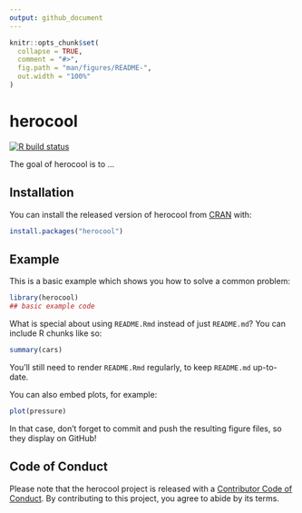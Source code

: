 ```yaml
---
output: github_document
---
```


<!-- README.md is generated from README.Rmd. Please edit that file -->

```r
knitr::opts_chunk$set(
  collapse = TRUE,
  comment = "#>",
  fig.path = "man/figures/README-",
  out.width = "100%"
)
```

# herocool

<!-- badges: start -->
[![R build status](https://github.com/ColinFay/punkapi/workflows/R-CMD-check/badge.svg)](https://github.com/ColinFay/punkapi/actions)
<!-- badges: end -->

The goal of herocool is to ...

## Installation

You can install the released version of herocool from [CRAN](https://CRAN.R-project.org) with:

``` r
install.packages("herocool")
```

## Example

This is a basic example which shows you how to solve a common problem:

```r
library(herocool)
## basic example code
```

What is special about using `README.Rmd` instead of just `README.md`? You can include R chunks like so:

```r
summary(cars)
```

You'll still need to render `README.Rmd` regularly, to keep `README.md` up-to-date.

You can also embed plots, for example:

```r
plot(pressure)
```

In that case, don't forget to commit and push the resulting figure files, so they display on GitHub!

## Code of Conduct

Please note that the herocool project is released with a [Contributor Code of Conduct](https://contributor-covenant.org/version/2/0/CODE_OF_CONDUCT.html). By contributing to this project, you agree to abide by its terms.
